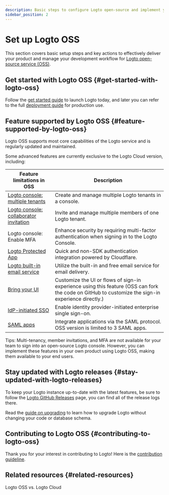 ```yaml
---
description: Basic steps to configure Logto open-source and implement your identity system.
sidebar_position: 2
---
```


# Set up Logto OSS

This section covers basic setup steps and key actions to effectively deliver your product and manage your development workflow for [Logto open-source service (OSS)](https://github.com/logto-io/logto).

## Get started with Logto OSS \{#get-started-with-logto-oss}

Follow the [get started guide](/logto-oss/get-started-with-oss/) to launch Logto today, and later you can refer to the full [deployment guide](/logto-oss/deployment-and-configuration) for production use.

## Feature supported by Logto OSS \{#feature-supported-by-logto-oss}

Logto OSS supports most core capabilities of the Logto service and is regularly updated and maintained.

Some advanced features are currently exclusive to the Logto Cloud version, including:

| Feature limitations in OSS                                                          | Description                                                                                                                                        |
| ----------------------------------------------------------------------------------- | -------------------------------------------------------------------------------------------------------------------------------------------------- |
| [Logto console: multiple tenants](/logto-cloud/tenant-settings)                     | Create and manage multiple Logto tenants in a console.                                                                                             |
| [Logto console: collaborator invitation](/logto-cloud/tenant-member-management)     | Invite and manage multiple members of one Logto tenant.                                                                                            |
| Logto console: Enable MFA                                                           | Enhance security by requiring multi-factor authentication when signing in to the Logto Console.                                                    |
| [Logto Protected App](/integrate-logto/protected-app)                               | Quick and non-SDK authentication integration powered by Cloudflare.                                                                                |
| [Logto built-in email service](/connectors/email-connectors/built-in-email-service) | Utilize the built-in and free email service for email delivery.                                                                                    |
| [Bring your UI](/customization/bring-your-ui)                                       | Customize the UI or flows of sign-in experience using this feature (OSS can fork the code on GitHub to customize the sign-in experience directly.) |
| [IdP-initiated SSO](/end-user-flows/enterprise-sso/idp-initiated-sso)               | Enable identity provider-initiated enterprise single sign-on.                                                                                      |
| [SAML apps](/integrate-logto/saml-app)                                              | Integrate applications via the SAML protocol. OSS version is limited to 3 SAML apps.                                                               |

Tips: Multi-tenancy, member invitations, and MFA are not available for your team to sign into an open-source Logto console. However, you can implement these features in your own product using Logto OSS, making them available to your end users.

## Stay updated with Logto releases \{#stay-updated-with-logto-releases}

To keep your Logto instance up-to-date with the latest features, be sure to follow the [Logto GitHub Releases](https://github.com/logto-io/logto/releases) page, you can find all of the release logs there.

Read the [guide on upgrading](/logto-oss/upgrading-oss-version) to learn how to upgrade Logto without changing your code or database schema.

## Contributing to Logto OSS \{#contributing-to-logto-oss}

Thank you for your interest in contributing to Logto! Here is the [contribution guideline](/logto-oss/contribution).

## Related resources \{#related-resources}

<Url href="https://blog.logto.io/logto-oss-vs-logto-cloud">Logto OSS vs. Logto Cloud</Url>

